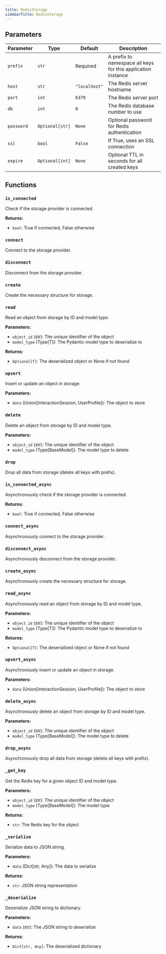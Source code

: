 ```yaml
---
title: RedisStorage
sidebarTitle: RedisStorage
---
```


## Parameters

| Parameter                          | Type                                                  | Default    | Description                                                                                                                                                                                                                      |
| ---------------------------------- | ----------------------------------------------------- | ---------- | -------------------------------------------------------------------------------------------------------------------------------------------------------------------------------------------------------------------------------- |
| `prefix`                           | `str`                                                 | Required   | A prefix to namespace all keys for this application instance                                                                                                                                                                      |
| `host`                             | `str`                                                 | `"localhost"` | The Redis server hostname                                                                                                                                                                                                      |
| `port`                             | `int`                                                 | `6379`     | The Redis server port                                                                                                                                                                                                           |
| `db`                               | `int`                                                 | `0`        | The Redis database number to use                                                                                                                                                                                                 |
| `password`                         | `Optional[str]`                                       | `None`     | Optional password for Redis authentication                                                                                                                                                                                      |
| `ssl`                              | `bool`                                                | `False`    | If True, uses an SSL connection                                                                                                                                                                                                  |
| `expire`                           | `Optional[int]`                                       | `None`     | Optional TTL in seconds for all created keys                                                                                                                                                                                    |

## Functions

### `is_connected`

Check if the storage provider is connected.

**Returns:**

- `bool`: True if connected, False otherwise

### `connect`

Connect to the storage provider.

### `disconnect`

Disconnect from the storage provider.

### `create`

Create the necessary structure for storage.

### `read`

Read an object from storage by ID and model type.

**Parameters:**

- `object_id` (str): The unique identifier of the object
- `model_type` (Type[T]): The Pydantic model type to deserialize to

**Returns:**

- `Optional[T]`: The deserialized object or None if not found

### `upsert`

Insert or update an object in storage.

**Parameters:**

- `data` (Union[InteractionSession, UserProfile]): The object to store

### `delete`

Delete an object from storage by ID and model type.

**Parameters:**

- `object_id` (str): The unique identifier of the object
- `model_type` (Type[BaseModel]): The model type to delete

### `drop`

Drop all data from storage (delete all keys with prefix).

### `is_connected_async`

Asynchronously check if the storage provider is connected.

**Returns:**

- `bool`: True if connected, False otherwise

### `connect_async`

Asynchronously connect to the storage provider.

### `disconnect_async`

Asynchronously disconnect from the storage provider.

### `create_async`

Asynchronously create the necessary structure for storage.

### `read_async`

Asynchronously read an object from storage by ID and model type.

**Parameters:**

- `object_id` (str): The unique identifier of the object
- `model_type` (Type[T]): The Pydantic model type to deserialize to

**Returns:**

- `Optional[T]`: The deserialized object or None if not found

### `upsert_async`

Asynchronously insert or update an object in storage.

**Parameters:**

- `data` (Union[InteractionSession, UserProfile]): The object to store

### `delete_async`

Asynchronously delete an object from storage by ID and model type.

**Parameters:**

- `object_id` (str): The unique identifier of the object
- `model_type` (Type[BaseModel]): The model type to delete

### `drop_async`

Asynchronously drop all data from storage (delete all keys with prefix).

### `_get_key`

Get the Redis key for a given object ID and model type.

**Parameters:**

- `object_id` (str): The unique identifier of the object
- `model_type` (Type[BaseModel]): The model type

**Returns:**

- `str`: The Redis key for the object

### `_serialize`

Serialize data to JSON string.

**Parameters:**

- `data` (Dict[str, Any]): The data to serialize

**Returns:**

- `str`: JSON string representation

### `_deserialize`

Deserialize JSON string to dictionary.

**Parameters:**

- `data` (str): The JSON string to deserialize

**Returns:**

- `Dict[str, Any]`: The deserialized dictionary
